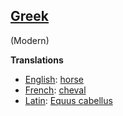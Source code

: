 ==[[Greek]]== (Modern)

'''Translations'''

*[[English]]: [[horse]]
*[[French]]: [[cheval]]
*[[Latin]]: [[Equus cabellus]]